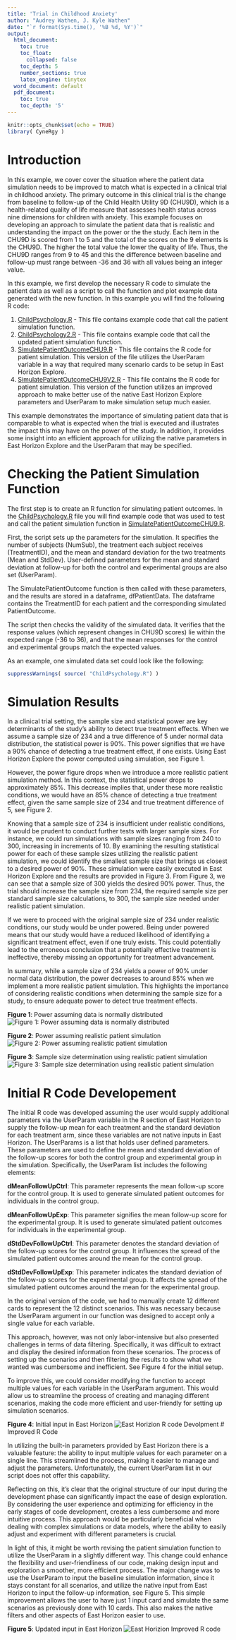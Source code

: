 ```yaml
---
title: 'Trial in Childhood Anxiety'
author: "Audrey Wathen, J. Kyle Wathen"
date: "`r format(Sys.time(), '%B %d, %Y')`"
output:
  html_document:
    toc: true
    toc_float:
      collapsed: false
    toc_depth: 5
    number_sections: true
    latex_engine: tinytex
  word_document: default
  pdf_document:
    toc: true
    toc_depth: '5'
---
```


```r
knitr::opts_chunk$set(echo = TRUE)
library( CyneRgy )
```

# Introduction
In this example, we cover cover the situation where the patient data simulation needs to be improved to match what is expected in a clinical trial in childhood anxiety.  The primary outcome in this clinical trial is the change from baseline to follow-up of the Child Health Utility 9D (CHU9D), which is a health-related quality of life measure that assesses health status across nine dimensions for children with anxiety.   This example focuses on developing an approach to simulate the patient data that is realistic and understanding the impact on the power or the the study.  Each item in the CHU9D is scored from 1 to 5 and the total of the scores on the 9 elements is the CHU9D.   The higher the total value the lower the quality of life.  Thus, the CHU9D ranges from 9 to 45 and this the difference between baseline and follow-up must range between -36 and 36 with all values being an integer value. 

In this example, we first develop the necessary R code to simulate the patient data as well as a script to call the function and plot example data generated with the new function.   In this example you will find the following R code:

1. [ChildPsychology.R](https://github.com/Cytel-Inc/CyneRgy/blob/Dev/inst/Examples/ChildhoodAnxiety/ChildPsychology.R) - This file contains example code that call the patient simulation function. 
2. [ChildPsychology2.R](https://github.com/Cytel-Inc/CyneRgy/blob/Dev/inst/Examples/ChildhoodAnxiety/ChildPsychologyV2.R) - This file contains example code that call the updated patient simulation function. 
3. [SimulatePatientOutcomeCHU9.R](https://github.com/Cytel-Inc/CyneRgy/blob/Dev/inst/Examples/ChildhoodAnxiety/RCode/SimulatePatientOutcomeCHU9.R) - This file contains the R code for patient simulation.  This version of the file utilizes the UserParam variable in a way that required many scenario cards to be setup in East Horizon Explore.  
3. [SimulatePatientOutcomeCHU9V2.R](https://github.com/Cytel-Inc/CyneRgy/blob/Dev/inst/Examples/ChildhoodAnxiety/RCode/SimulatePatientOutcomeCHU9V2.R) - This file contains the R code for patient simulation.  This version of the function utilizes an improved approach to make better use of the native East Horizon Explore parameters and  UserParam to make simulation setup much easier.  

This example demonstrates the importance of simulating patient data that is comparable to what is expected when the trial is executed and illustrates the impact this may have on the power of the study.  In addition, it provides some insight into an efficient approach for utilizing the native parameters in East Horizon Explore and the UserParam that may be specified.  

# Checking the Patient Simulation Function

The first step is to create an R function for simulating patient outcomes. In  the [ChildPsychology.R](https://github.com/Cytel-Inc/CyneRgy/blob/Dev/inst/Examples/ChildhoodAnxiety/ChildPsychology.R) file you will find example code that was used to test and call the patient simulation function in  [SimulatePatientOutcomeCHU9.R](https://github.com/Cytel-Inc/CyneRgy/blob/Dev/inst/Examples/ChildhoodAnxiety/RCode/SimulatePatientOutcomeCHU9.R). 


First, the script sets up the parameters for the simulation. It specifies the number of subjects (NumSub), the treatment each subject receives (TreatmentID), and the mean and standard deviation for the two treatments (Mean and StdDev). User-defined parameters for the mean and standard deviation at follow-up for both the control and experimental groups are also set (UserParam).

The SimulatePatientOutcome function is then called with these parameters, and the results are stored in a dataframe, dfPatientData. The dataframe contains the TreatmentID for each patient and the corresponding simulated PatientOutcome.

The script then checks the validity of the simulated data. It verifies that the response values (which represent changes in CHU9D scores) lie within the expected range (-36 to 36), and that the mean responses for the control and experimental groups match the expected values.

As an example, one simulated data set could look like the following:




```r
suppressWarnings( source( "ChildPsychology.R") )
```



# Simulation Results


In a clinical trial setting, the sample size and statistical power are key determinants of the study's ability to detect true treatment effects. When we assume a sample size of 234 and a true difference of 5 under normal data distribution, the statistical power is 90%. This power signifies that we have a 90% chance of detecting a true treatment effect, if one exists. Using East Horizon Explore the power computed using simulation, see Figure 1.  




However, the power figure drops when we introduce a more realistic patient simulation method. In this context, the statistical power drops to approximately 85%. This decrease implies that, under these more realistic conditions, we would have an 85% chance of detecting a true treatment effect, given the same sample size of 234 and true treatment difference of 5, see Figure 2. 

Knowing that a sample size of 234 is insufficient under realistic conditions, it would be prudent to conduct further tests with larger sample sizes. For instance, we could run simulations with sample sizes ranging from 240 to 300, increasing in increments of 10. By examining the resulting statistical power for each of these sample sizes utilizing the realistic patient simulation, we could identify the smallest sample size that brings us closest to a desired power of 90%.  These simulation were easily executed in East Horizon Explore and the results are provided in Figure 3.  From Figure 3, we can see that a sample size of 300 yields the desired 90% power.   Thus, the trial should increase the sample size from 234, the required sample size per standard sample size calculations, to 300, the sample size needed under realistic patient simulation. 

If we were to proceed with the original sample size of 234 under realistic conditions, our study would be under powered. Being under powered means that our study would have a reduced likelihood of identifying a significant treatment effect, even if one truly exists. This could potentially lead to the erroneous conclusion that a potentially effective treatment is ineffective, thereby missing an opportunity for treatment advancement.

In summary, while a sample size of 234 yields a power of 90% under normal data distribution, the power decreases to around 85% when we implement a more realistic patient simulation. This highlights the importance of considering realistic conditions when determining the sample size for a study, to ensure adequate power to detect true treatment effects.

**Figure 1**: Power assuming data is normally distributed
![Figure 1: Power assuming data is normally distributed](ChildhoodAnxiety_files/PowerUnderNormalAssumptions.jpg)

**Figure 2**: Power assuming realistic patient simulation
![Figure 2: Power assuming realistic patient simulation](ChildhoodAnxiety_files/PowerWithRealisticSimulations.jpg)

**Figure 3**: Sample size determination using realistic patient simulation
![Figure 3: Sample size determination using realistic patient simulation](ChildhoodAnxiety_files/SampleSizeDeterminationWithRealisticPatientSimulation.jpg)

# Initial R Code Developement

The initial R code was developed assuming the user would supply additional parameters via the UserParam variable in the R section of East Horizon to supply the follow-up mean for each treatment and the standard deviation for each treatment arm, since these variables are not native inputs in East Horizon. The UserParams is a list that holds user defined parameters. These parameters are used to define the mean and standard deviation of the follow-up scores for both the control group and experimental group in the simulation. Specifically, the UserParam list includes the following elements:

**dMeanFollowUpCtrl**: This parameter represents the mean follow-up score for the control group. It is used to generate simulated patient outcomes for individuals in the control group.
       
**dMeanFollowUpExp**: This parameter signifies the mean follow-up score for the experimental group. It is used to generate simulated patient outcomes for individuals in the experimental group.
       
**dStdDevFollowUpCtrl**: This parameter denotes the standard deviation of the follow-up scores for the control group. It influences the spread of the simulated patient outcomes around the mean for the control group.
       
**dStdDevFollowUpExp**: This parameter indicates the standard deviation of the follow-up scores for the experimental group. It affects the spread of the simulated patient outcomes around the mean for the experimental group.

In the original version of the code, we had to manually create 12 different cards to represent the 12 distinct scenarios. This was necessary because the UserParam argument in our function was designed to accept only a single value for each variable.  

This approach, however, was not only labor-intensive but also presented challenges in terms of data filtering. Specifically, it was difficult to extract and display the desired information from these scenarios. The process of setting up the scenarios and then filtering the results to show what we wanted was cumbersome and inefficient.  See Figure 4 for the initial setup.  

To improve this, we could consider modifying the function to accept multiple values for each variable in the UserParam argument. This would allow us to streamline the process of creating and managing different scenarios, making the code more efficient and user-friendly for setting up simulation scenarios.

**Figure 4**: Initial input in East Horizon 
![East Horizion R code Devolpment](ChildhoodAnxiety_files/Approach1.jpg)
# Improved R Code

In utilizing the built-in parameters provided by East Horizon there is a valuable feature: the ability to input multiple values for each parameter on a single line. This streamlined the process, making it easier to manage and adjust the parameters. Unfortunately, the current UserParam list in our script does not offer this capability.

Reflecting on this, it's clear that the original structure of our input during the development phase can significantly impact the ease of design exploration. By considering the user experience and optimizing for efficiency in the early stages of code development,  creates a less cumbersome and more intuitive process. This approach would be particularly beneficial when dealing with complex simulations or data models, where the ability to easily adjust and experiment with different parameters is crucial.

In light of this, it might be worth revising the patient simulation function to utilize the UserParam in a slightly different way. This change could enhance the flexibility and user-friendliness of our code, making design input and exploration a smoother, more efficient process.  The major change was to use the UserParam to input the baseline simulation information, since it stays constant for all scenarios, and utilize the native input from East Horizon to input the follow-up information, see Figure 5.   This simple improvement allows the user to have just 1 input card and simulate the same scenarios as previously done with 10 cards.   This also makes the native filters and other aspects of East Horizon easier to use.  

**Figure 5**: Updated input in East Horizon 
![East Horizion Improved R code](ChildhoodAnxiety_files/Approach2Input.jpg)
